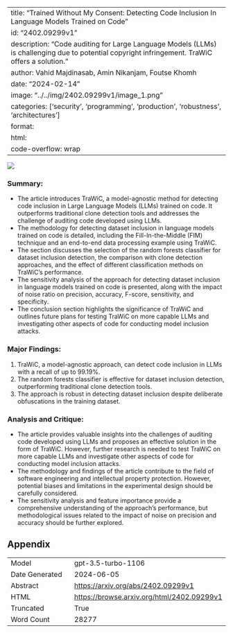 
---
title: "Trained Without My Consent: Detecting Code Inclusion In Language Models Trained on Code"
id: "2402.09299v1"
description: "Code auditing for Large Language Models (LLMs) is challenging due to potential copyright infringement. TraWiC offers a solution."
author: Vahid Majdinasab, Amin Nikanjam, Foutse Khomh
date: "2024-02-14"
image: "../../img/2402.09299v1/image_1.png"
categories: ['security', 'programming', 'production', 'robustness', 'architectures']
format:
  html:
    code-overflow: wrap
---

![](../../img/2402.09299v1/image_1.png)

### Summary:
- The article introduces TraWiC, a model-agnostic method for detecting code inclusion in Large Language Models (LLMs) trained on code. It outperforms traditional clone detection tools and addresses the challenge of auditing code developed using LLMs.
- The methodology for detecting dataset inclusion in language models trained on code is detailed, including the Fill-In-the-Middle (FIM) technique and an end-to-end data processing example using TraWiC.
- The section discusses the selection of the random forests classifier for dataset inclusion detection, the comparison with clone detection approaches, and the effect of different classification methods on TraWiC's performance.
- The sensitivity analysis of the approach for detecting dataset inclusion in language models trained on code is presented, along with the impact of noise ratio on precision, accuracy, F-score, sensitivity, and specificity.
- The conclusion section highlights the significance of TraWiC and outlines future plans for testing TraWiC on more capable LLMs and investigating other aspects of code for conducting model inclusion attacks.

### Major Findings:
1. TraWiC, a model-agnostic approach, can detect code inclusion in LLMs with a recall of up to 99.19%.
2. The random forests classifier is effective for dataset inclusion detection, outperforming traditional clone detection tools.
3. The approach is robust in detecting dataset inclusion despite deliberate obfuscations in the training dataset.

### Analysis and Critique:
- The article provides valuable insights into the challenges of auditing code developed using LLMs and proposes an effective solution in the form of TraWiC. However, further research is needed to test TraWiC on more capable LLMs and investigate other aspects of code for conducting model inclusion attacks.
- The methodology and findings of the article contribute to the field of software engineering and intellectual property protection. However, potential biases and limitations in the experimental design should be carefully considered.
- The sensitivity analysis and feature importance provide a comprehensive understanding of the approach's performance, but methodological issues related to the impact of noise on precision and accuracy should be further explored.

## Appendix

|          |          |
|----------|----------|
| Model     | gpt-3.5-turbo-1106       |
| Date Generated     | 2024-06-05       |
| Abstract | [https://arxiv.org/abs/2402.09299v1](https://arxiv.org/abs/2402.09299v1)        |
| HTML     | [https://browse.arxiv.org/html/2402.09299v1](https://browse.arxiv.org/html/2402.09299v1)       |
| Truncated       | True       |
| Word Count       | 28277       |